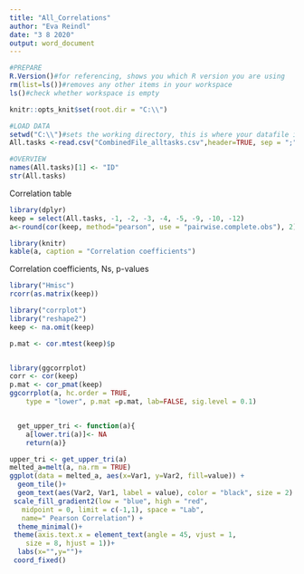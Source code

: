 ```yaml
---
title: "All_Correlations"
author: "Eva Reindl"
date: "3 8 2020"
output: word_document
---
```



```r
#PREPARE
R.Version()#for referencing, shows you which R version you are using
rm(list=ls())#removes any other items in your workspace
ls()#check whether workspace is empty
```

```r
knitr::opts_knit$set(root.dir = "C:\\")
```

```r
#LOAD DATA
setwd("C:\\")#sets the working directory, this is where your datafile is
All.tasks <-read.csv("CombinedFile_alltasks.csv",header=TRUE, sep = ";")
```

```r
#OVERVIEW
names(All.tasks)[1] <- "ID"
str(All.tasks)
```

Correlation table 
```r
library(dplyr)
keep = select(All.tasks, -1, -2, -3, -4, -5, -9, -10, -12)
a<-round(cor(keep, method="pearson", use = "pairwise.complete.obs"), 2)

library(knitr)
kable(a, caption = "Correlation coefficients")
```

Correlation coefficients, Ns, p-values
```r
library("Hmisc")
rcorr(as.matrix(keep))
```

```r
library("corrplot")
library("reshape2")
keep <- na.omit(keep)

p.mat <- cor.mtest(keep)$p


library(ggcorrplot)
corr <- cor(keep)
p.mat <- cor_pmat(keep)
ggcorrplot(a, hc.order = TRUE,
    type = "lower", p.mat =p.mat, lab=FALSE, sig.level = 0.1)


  get_upper_tri <- function(a){
    a[lower.tri(a)]<- NA
    return(a)}

upper_tri <- get_upper_tri(a)
melted_a=melt(a, na.rm = TRUE)
ggplot(data = melted_a, aes(x=Var1, y=Var2, fill=value)) + 
  geom_tile()+
  geom_text(aes(Var2, Var1, label = value), color = "black", size = 2) +
 scale_fill_gradient2(low = "blue", high = "red", 
   midpoint = 0, limit = c(-1,1), space = "Lab", 
   name=" Pearson Correlation") +
  theme_minimal()+ 
 theme(axis.text.x = element_text(angle = 45, vjust = 1, 
    size = 8, hjust = 1))+
  labs(x="",y="")+
 coord_fixed()
```
